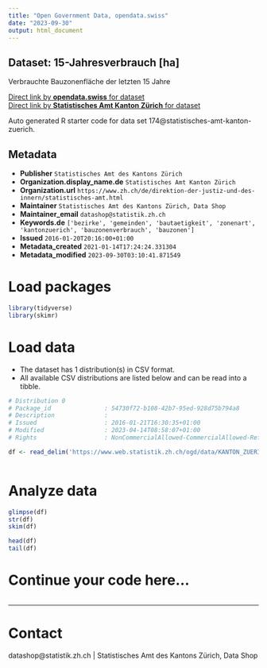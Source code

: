 ```yaml
---
title: "Open Government Data, opendata.swiss"
date: "2023-09-30"
output: html_document
---
```


## Dataset: 15-Jahresverbrauch [ha]

Verbrauchte Bauzonenfläche der letzten 15 Jahre

[Direct link by **opendata.swiss** for dataset](https://opendata.swiss/de/dataset/15-jahresverbrauch-ha)<br>
[Direct link by **Statistisches Amt Kanton Zürich** for dataset](https://www.zh.ch/de/politik-staat/gemeinden/gemeindeportraet.html)

Auto generated R starter code for data set 174@statistisches-amt-kanton-zuerich.

## Metadata

- **Publisher** `Statistisches Amt des Kantons Zürich`
- **Organization.display_name.de** `Statistisches Amt Kanton Zürich`
- **Organization.url** `https://www.zh.ch/de/direktion-der-justiz-und-des-innern/statistisches-amt.html`
- **Maintainer** `Statistisches Amt des Kantons Zürich, Data Shop`
- **Maintainer_email** `datashop@statistik.zh.ch`
- **Keywords.de** `['bezirke', 'gemeinden', 'bautaetigkeit', 'zonenart', 'kantonzuerich', 'bauzonenverbrauch', 'bauzonen']`
- **Issued** `2016-01-20T20:16:00+01:00`
- **Metadata_created** `2021-01-14T17:24:24.331304`
- **Metadata_modified** `2023-09-30T03:10:41.871549`


# Load packages

```r

library(tidyverse)
library(skimr)

```

# Load data

-   The dataset has 1 distribution(s) in CSV format.
-   All available CSV distributions are listed below and can be read into a tibble.

```r

# Distribution 0
# Package_id               : 54730f72-b108-42b7-95ed-928d75b794a8
# Description              : 
# Issued                   : 2016-01-21T16:30:35+01:00
# Modified                 : 2023-04-14T08:58:07+01:00
# Rights                   : NonCommercialAllowed-CommercialAllowed-ReferenceRequired

df <- read_delim('https://www.web.statistik.zh.ch/ogd/data/KANTON_ZUERICH_45.csv')



```

# Analyze data

```r

glimpse(df)
str(df)
skim(df)

head(df)
tail(df)

```

# Continue your code here...

```r

```

------------------------------------------------------------------------

# Contact

datashop@statistik.zh.ch | Statistisches Amt des Kantons Zürich, Data Shop
